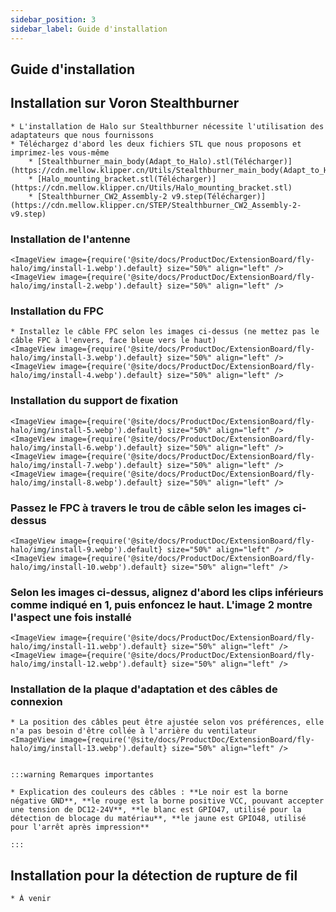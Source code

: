 ```yaml
---
sidebar_position: 3
sidebar_label: Guide d'installation
---
```





## Guide d'installation

## Installation sur Voron Stealthburner

    * L'installation de Halo sur Stealthburner nécessite l'utilisation des adaptateurs que nous fournissons
    * Téléchargez d'abord les deux fichiers STL que nous proposons et imprimez-les vous-même
        * [Stealthburner_main_body(Adapt_to_Halo).stl(Télécharger)](https://cdn.mellow.klipper.cn/Utils/Stealthburner_main_body(Adapt_to_Halo).stl)
        * [Halo_mounting_bracket.stl(Télécharger)](https://cdn.mellow.klipper.cn/Utils/Halo_mounting_bracket.stl)
        * [Stealthburner_CW2_Assembly-2 v9.step(Télécharger)](https://cdn.mellow.klipper.cn/STEP/Stealthburner_CW2_Assembly-2-v9.step)
    
    
### Installation de l'antenne
    <ImageView image={require('@site/docs/ProductDoc/ExtensionBoard/fly-halo/img/install-1.webp').default} size="50%" align="left" />
    <ImageView image={require('@site/docs/ProductDoc/ExtensionBoard/fly-halo/img/install-2.webp').default} size="50%" align="left" />

### Installation du FPC
    * Installez le câble FPC selon les images ci-dessus (ne mettez pas le câble FPC à l'envers, face bleue vers le haut)
    <ImageView image={require('@site/docs/ProductDoc/ExtensionBoard/fly-halo/img/install-3.webp').default} size="50%" align="left" />
    <ImageView image={require('@site/docs/ProductDoc/ExtensionBoard/fly-halo/img/install-4.webp').default} size="50%" align="left" />


### Installation du support de fixation

    <ImageView image={require('@site/docs/ProductDoc/ExtensionBoard/fly-halo/img/install-5.webp').default} size="50%" align="left" />
    <ImageView image={require('@site/docs/ProductDoc/ExtensionBoard/fly-halo/img/install-6.webp').default} size="50%" align="left" />
    <ImageView image={require('@site/docs/ProductDoc/ExtensionBoard/fly-halo/img/install-7.webp').default} size="50%" align="left" />
    <ImageView image={require('@site/docs/ProductDoc/ExtensionBoard/fly-halo/img/install-8.webp').default} size="50%" align="left" />

### Passez le FPC à travers le trou de câble selon les images ci-dessus

    <ImageView image={require('@site/docs/ProductDoc/ExtensionBoard/fly-halo/img/install-9.webp').default} size="50%" align="left" />
    <ImageView image={require('@site/docs/ProductDoc/ExtensionBoard/fly-halo/img/install-10.webp').default} size="50%" align="left" />

### Selon les images ci-dessus, alignez d'abord les clips inférieurs comme indiqué en 1, puis enfoncez le haut. L'image 2 montre l'aspect une fois installé

    <ImageView image={require('@site/docs/ProductDoc/ExtensionBoard/fly-halo/img/install-11.webp').default} size="50%" align="left" />
    <ImageView image={require('@site/docs/ProductDoc/ExtensionBoard/fly-halo/img/install-12.webp').default} size="50%" align="left" />


### Installation de la plaque d'adaptation et des câbles de connexion
    * La position des câbles peut être ajustée selon vos préférences, elle n'a pas besoin d'être collée à l'arrière du ventilateur
    <ImageView image={require('@site/docs/ProductDoc/ExtensionBoard/fly-halo/img/install-13.webp').default} size="50%" align="left" />


    :::warning Remarques importantes

    * Explication des couleurs des câbles : **Le noir est la borne négative GND**, **le rouge est la borne positive VCC, pouvant accepter une tension de DC12-24V**, **le blanc est GPIO47, utilisé pour la détection de blocage du matériau**, **le jaune est GPIO48, utilisé pour l'arrêt après impression**

    :::

## Installation pour la détection de rupture de fil

    * À venir